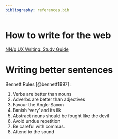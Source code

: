 ```yaml
---
bibliography: references.bib
---
```


# How to write for the web {#sec-how-to-write-for-the-web}

[NN/g UX Writing: Study Guide](https://www.nngroup.com/articles/ux-writing-study-guide/)

# Writing better sentences

Bennett Rules [@bennett1997] :

1.  Verbs are better than nouns
2.  Adverbs are better than adjectives
3.  Favour the Anglo-Saxon
4.  Banish 'very' and its ilk
5.  Abstract nouns should be fought like the devil
6.  Avoid undue repetition
7.  Be careful with commas.
8.  Attend to the sound
